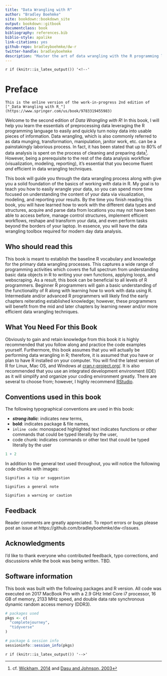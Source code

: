 ```yaml
--- 
title: "Data Wrangling with R"
author: "Bradley Boehmke"
site: bookdown::bookdown_site
output: bookdown::gitbook
documentclass: book
bibliography: references.bib
biblio-style: apalike
link-citations: yes
github-repo: bradleyboehmke/dw-r
twitter-handle: bradleyboehmke
description: "Master the art of data wrangling with the R programming language."
---
```


`r if (knitr::is_latex_output()) '<!--'` 

# Preface {-}

```block
This is the online version of the work-in-progress 2nd edition of ["_Data Wrangling with R_"](https://www.springer.com/us/book/9783319455983)
```

Welcome to the second edition of _Data Wrangling with R_! In this book, I will help you learn the essentials of preprocessing data leveraging the R programming language to easily and quickly turn noisy data into usable pieces of information. Data wrangling, which is also commonly referred to as data munging, transformation, manipulation, janitor work, etc. can be a painstakingly laborious process. In fact, it has been stated that up to 80% of data analysis is spent on the process of cleaning and preparing data[^fn-first_footnote]. However, being a prerequisite to the rest of the data analysis workflow (visualization, modeling, reporting), it's essential that you become fluent *and* efficient in data wrangling techniques.

This book will guide you through the data wrangling process along with give you a solid foundation of the basics of working with data in R. My goal is to teach you how to easily wrangle your data, so you can spend more time focused on understanding the content of your data via visualization, modeling, and reporting your results. By the time you finish reading this book, you will have learned how to work with the different data types and structures, acquire and parse data from locations you may not have been able to access before, manage control structures, implement efficient workflows, reshape and transform your data, and even perform tasks beyond the borders of your laptop.  In essence, you will have the data wrangling toolbox required for modern day data analysis.


## Who should read this {-}

This book is meant to establish the baseline R vocabulary and knowledge for the primary data wrangling processes.  This captures a wide range of programming activities which covers the full spectrum from understanding basic data objects in R to writing your own functions, applying loops, and webscraping.  As a result, this book can be beneficial to all levels of R programmers.  Beginner R programmers will gain a basic understanding of the functionality of R along with learning how to work with data using R.  Intermediate and/or advanced R programmers will likely find the early chapters reiterating established knowledge; however, these programmers will benefit from the mid and later chapters by learning newer and/or more efficient data wrangling techniques.  


## What You Need For this Book {-}

Obviously to gain and retain knowledge from this book it is highly recommended that you follow along and practice the code examples yourself.  Furthermore, this book assumes that you will actually be performing data wrangling in R; therefore, it is assumed that you have or plan to have R installed on your computer. You will find the latest version of R for Linux, Mac OS, and Windows at [cran.r-project.org/](https://cran.r-project.org/).  It is also recommended that you use an integrated development environment (IDE) as it will simplify and organize your coding environment greatly.  There are several to choose from; however, I highly recommend [RStudio](https://www.rstudio.com/).

## Conventions used in this book {-}

The following typographical conventions are used in this book:

* ___strong italic___: indicates new terms,
* __bold__: indicates package & file names,
* `inline code`: monospaced highlighted text indicates functions or other commands that could be typed literally by the user,
* code chunk: indicates commands or other text that could be typed literally by the user

```r
1 + 2
```

In addition to the general text used throughout, you will notice the following code chunks with images:

```block
Signifies a tip or suggestion
```

```block
Signifies a general note
```

```block
Signifies a warning or caution
```

## Feedback {-}

Reader comments are greatly appreciated. To report errors or bugs please post an issue at https://github.com/bradleyboehmke/dw-r/issues.

## Acknowledgments {-} 

I'd like to thank everyone who contributed feedback, typo corrections, and discussions while the book was being written. TBD.

## Software information {-} 

This book was built with the following packages and R version.  All code was executed on 2017 MacBook Pro with a 2.9 GHz Intel Core i7 processor, 16 GB of memory, 2133 MHz speed, and double data rate synchronous dynamic random access memory (DDR3). 

```r
# packages used
pkgs <- c(
  "completejourney",
  "tidyverse"
)

# package & session info
sessioninfo::session_info(pkgs)
```

[^fn-first_footnote]: cf. [Wickham, 2014](http://vita.had.co.nz/papers/tidy-data.pdf) and [Dasu and Johnson, 2003](http://onlinelibrary.wiley.com/doi/10.1002/0471448354.ch4/summary)


`r if (knitr::is_latex_output()) '-->'`
